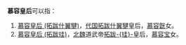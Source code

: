 '''慕容皇后'''可以指：
#[[慕容皇后_(拓跋什翼犍)|慕容皇后 (拓跋什翼犍)]]，[[代_(十六国)|代国]][[拓跋什翼犍|拓跋什翼犍]]皇后，[[慕容皝|慕容皝]]女。
#[[慕容皇后_(拓跋珪)|慕容皇后 (拓跋珪)]]，[[北魏|北魏]]道武帝[[拓跋珪|拓跋-{珪}-]]皇后，[[慕容宝|慕容宝]]女。

{{disambig|Cat=四字封號消歧義}}